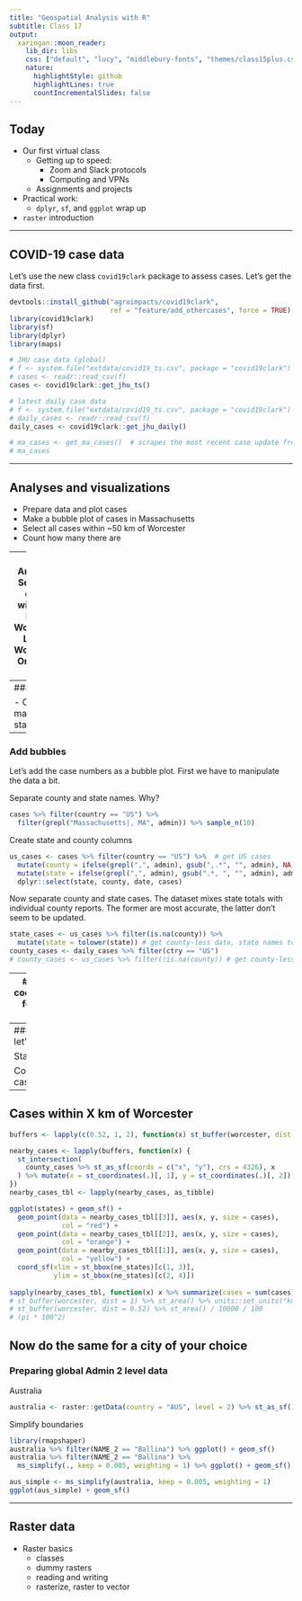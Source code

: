 ```yaml
---
title: "Geospatial Analysis with R"
subtitle: Class 17
output:
  xaringan::moon_reader:
    lib_dir: libs
    css: ["default", "lucy", "middlebury-fonts", "themes/class15plus.css"]
    nature:
      highlightStyle: github
      highlightLines: true
      countIncrementalSlides: false
---
```


## Today
- Our first virtual class
  - Getting up to speed:
    - Zoom and Slack protocols
    - Computing and VPNs
  - Assignments and projects
- Practical work: 
  - `dplyr`, `sf`, and `ggplot` wrap up
- `raster` introduction

---

## COVID-19 case data

Let's use the new class `covid19clark` package to assess cases. Let's get the data first.  
```r
devtools::install_github("agroimpacts/covid19clark",  
                         ref = "feature/add_othercases", force = TRUE)
library(covid19clark)
library(sf)
library(dplyr)
library(maps)

# JHU case data (global)
# f <- system.file("extdata/covid19_ts.csv", package = "covid19clark")
# cases <- readr::read_csv(f)
cases <- covid19clark::get_jhu_ts()

# latest daily case data
# f <- system.file("extdata/covid19_ts.csv", package = "covid19clark")
# daily_cases <- readr::read_csv(f)
daily_cases <- covid19clark::get_jhu_daily()

# ma_cases <- get_ma_cases()  # scrapes the most recent case update from MASS DPH
# ma_cases
```

---

## Analyses and visualizations
- Prepare data and plot cases
- Make a bubble plot of cases in Massachusetts
- Select all cases within ~50 km of Worcester
- Count how many there are

---
### Analyses
Select all cases within 50 km of Worcester. Locate Worcester. One easy way
```r
worcester <- maps::world.cities %>% 
  filter(country.etc == "USA" & name == "Worcester") %>% 
  st_as_sf(coords = c("long", "lat"), crs = 4326)
```

Another way:
```r
worcester <- st_as_sf(data.frame(name = "Worcester", x = -71.81, y = 42.27), 
                      coords = c("x", "y"), crs = 4326)
```

Polygons of US counties
```r
counties <- st_as_sf(maps::map("county", plot = FALSE, fill = TRUE)) %>%
  lwgeom::st_make_valid() %>%  # fixed bad geometries
  mutate(state = gsub(",.*", "", ID)) %>%  # separate states
  mutate(county = gsub(".*,", "", ID)) %>%  # separate counties
  dplyr::select(state, county) 
```

---
### Plot
```r
library(ggplot2)
northeast <- c("massachusetts", "connecticut", "rhode island", "maine",
               "vermont", "new hampshire", "new york")
ggplot(counties %>% filter(state %in% northeast)) + geom_sf(aes(fill = state))
```

- Create a map of just states
```r
states <- counties %>% group_by(state) %>% summarize(n_counties = n())
ne_states <- states %>% filter(state %in% northeast)
ggplot(states) + geom_sf() + 
  geom_sf(data = ne_states, aes(fill = state)) +
  coord_sf(xlim = st_bbox(ne_states)[c(1, 3)],
           ylim = st_bbox(ne_states)[c(2, 4)])
```

---
### Add bubbles

Let's add the case numbers as a bubble plot. First we have to manipulate the data a bit.

Separate county and state names. Why? 
```r
cases %>% filter(country == "US") %>% 
  filter(grepl("Massachusetts|, MA", admin)) %>% sample_n(10)
```

Create state and county columns
```r
us_cases <- cases %>% filter(country == "US") %>%  # get US cases
  mutate(county = ifelse(grepl(",", admin), gsub(",.*", "", admin), NA)) %>%
  mutate(state = ifelse(grepl(",", admin), gsub(".*, ", "", admin), admin)) %>%
  dplyr::select(state, county, date, cases)
```

Now separate county and state cases. The dataset mixes state totals with individual county reports. The former are most accurate, the latter don't seem to be updated. 
```r
state_cases <- us_cases %>% filter(is.na(county)) %>% 
  mutate(state = tolower(state)) # get county-less data, state names to lower
county_cases <- daily_cases %>% filter(ctry == "US")
# county_cases <- us_cases %>% filter(!is.na(county)) # get county-less data
```

---
### Get coordinates for case data

We need to get coordinate for the state data. We are going to use `sf` objects to do this but convert back to `tibble`
```r
state_centers <- states %>% st_centroid %>% 
  mutate(x = st_coordinates(.)[, 1], y = st_coordinates(.)[, 2]) %>% 
  as_tibble %>% dplyr::select(state, x, y)
state_cases2 <- left_join(state_cases, state_centers) %>% 
  dplyr::select(state, county, x, y, date, cases)

# full pipeline
state_cases3 <- states %>% st_centroid %>% 
  mutate(x = st_coordinates(.)[, 1], y = st_coordinates(.)[, 2]) %>% 
  as_tibble %>% dplyr::select(state, x, y) %>% 
  left_join(state_cases, .) %>% 
  dplyr::select(state, county, x, y, date, cases)
```

---
### Now let's plot

State cases
```r
ggplot(states) + geom_sf() + 
  geom_point(data = state_cases3 %>% filter(date == max(date)), 
             aes(x = x, y = y, size = cases), col = "red") #+
  # coord_sf(xlim = st_bbox(ne_states)[c(1, 3)],
  #          ylim = st_bbox(ne_states)[c(2, 4)])
```

County cases
```r
mass_box <- st_bbox(states %>% filter(state == "massachusetts"))
ggplot(counties %>% filter(state == "massachusetts")) + geom_sf() + 
  geom_point(data = county_cases %>% filter(prov == "Massachusetts"),
             aes(x = x, y = y, size = cases), col = "red") +
  coord_sf(xlim = mass_box[c(1, 3)], ylim = mass_box[c(2, 4)])
```

---

## Cases within X km of Worcester
```r
buffers <- lapply(c(0.52, 1, 2), function(x) st_buffer(worcester, dist = x))

nearby_cases <- lapply(buffers, function(x) {
  st_intersection(
    county_cases %>% st_as_sf(coords = c("x", "y"), crs = 4326), x
  ) %>% mutate(x = st_coordinates(.)[, 1], y = st_coordinates(.)[, 2])
})
nearby_cases_tbl <- lapply(nearby_cases, as_tibble)

ggplot(states) + geom_sf() + 
  geom_point(data = nearby_cases_tbl[[3]], aes(x, y, size = cases), 
             col = "red") + 
  geom_point(data = nearby_cases_tbl[[2]], aes(x, y, size = cases), 
             col = "orange") + 
  geom_point(data = nearby_cases_tbl[[1]], aes(x, y, size = cases), 
             col = "yellow") + 
  coord_sf(xlim = st_bbox(ne_states)[c(1, 3)],
           ylim = st_bbox(ne_states)[c(2, 4)])
  
sapply(nearby_cases_tbl, function(x) x %>% summarize(cases = sum(cases)))
# st_buffer(worcester, dist = 1) %>% st_area() %>% units::set_units("km2")
# st_buffer(worcester, dist = 0.52) %>% st_area() / 10000 / 100
# (pi * 100^2)
```

Now do the same for a city of your choice
---
### Preparing global Admin 2 level data 
Australia
```r
australia <- raster::getData(country = "AUS", level = 2) %>% st_as_sf()
```

Simplify boundaries
```r
library(rmapshaper)
australia %>% filter(NAME_2 == "Ballina") %>% ggplot() + geom_sf()
australia %>% filter(NAME_2 == "Ballina") %>% 
  ms_simplify(., keep = 0.005, weighting = 1) %>% ggplot() + geom_sf()

aus_simple <- ms_simplify(australia, keep = 0.005, weighting = 1)
ggplot(aus_simple) + geom_sf()
```

---

## Raster data

- Raster basics
  - classes
  - dummy rasters
  - reading and writing
  - rasterize, raster to vector

  


  
